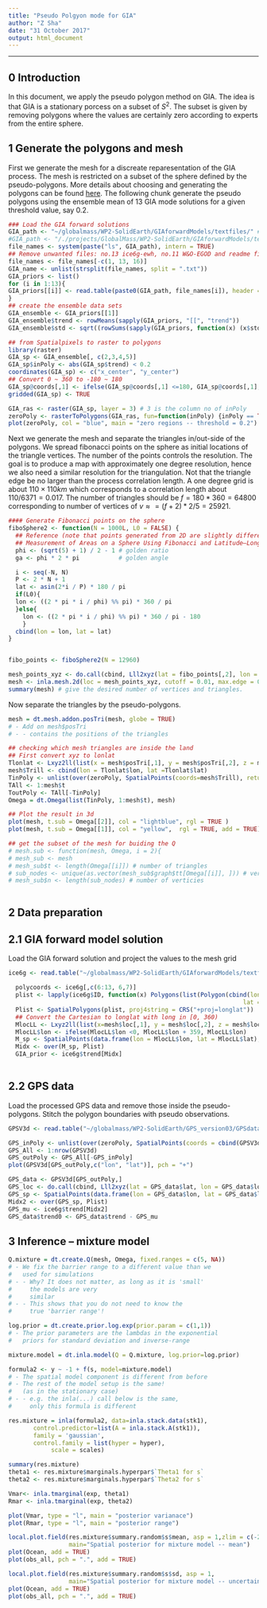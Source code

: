 ```yaml
---
title: "Pseudo Polgyon mode for GIA"
author: "Z Sha"
date: "31 October 2017"
output: html_document
---
```


***

## 0 Introduction

In this document, we apply the pseudo polygon method on GIA. The idea is that GIA is a stationary porcess on a subset of $S^2$. The subset is given by removing polygons where the values are certainly zero according to experts from the entire sphere.

## 1 Generate the polygons and mesh
First we generate the mesh for a discreate reparesentation of the GIA process. The mesh is restricted on a subset of the sphere defined by the pseudo-polygons. More details about choosing and generating the polygons can be found [here](http://rpubs.com/zs_sz/PseudoObs02). The following chunk generate the pseudo polygons using the ensemble mean of 13 GIA mode solutions for a given threshold value, say $0.2$.

```r
### Load the GIA forward solutions 
GIA_path <- "~/globalmass/WP2-SolidEarth/GIAforwardModels/textfiles/" #(on ubuntu desktop )
#GIA_path <- "/./projects/GlobalMass/WP2-SolidEarth/GIAforwardModels/textfiles/" #(on server)
file_names <- system(paste("ls", GIA_path), intern = TRUE)
## Remove unwanted files: no.13 ice6g-ewh, no.11 W&O-EGOD and readme files
file_names <- file_names[-c(1, 13, 16)]
GIA_name <- unlist(strsplit(file_names, split = ".txt"))
GIA_priors <- list()
for (i in 1:13){
GIA_priors[[i]] <- read.table(paste0(GIA_path, file_names[i]), header = T)
}
## create the ensemble data sets
GIA_ensemble <- GIA_priors[[1]]
GIA_ensemble$trend <- rowMeans(sapply(GIA_priors, "[[", "trend"))
GIA_ensemble$std <- sqrt((rowSums(sapply(GIA_priors, function(x) (x$std)^2)))/13)

## from Spatialpixels to raster to polygons
library(raster)
GIA_sp <- GIA_ensemble[, c(2,3,4,5)]
GIA_sp$inPoly <- abs(GIA_sp$trend) < 0.2
coordinates(GIA_sp) <- c("x_center", "y_center")
## Convert 0 ~ 360 to -180 ~ 180
GIA_sp@coords[,1] <- ifelse(GIA_sp@coords[,1] <=180, GIA_sp@coords[,1], GIA_sp@coords[,1]-360)
gridded(GIA_sp) <- TRUE

GIA_ras <- raster(GIA_sp, layer = 3) # 3 is the column no of inPoly
zeroPoly <- rasterToPolygons(GIA_ras, fun=function(inPoly) {inPoly == TRUE}, dissolve=TRUE )
plot(zeroPoly, col = "blue", main = "zero regions -- threshold = 0.2")
```

Next we generate the mesh and separate the triangles in/out-side of the polygons. We spread fibonacci points on the sphere as initial locations of the triangle vertices. The number of the points controls the resolution. The goal is to produce a map with approximately one degree resolution, hence we also need a similar resolution for the triangulation. Not that the triangle edge be no larger than the process correlation length. A one degree grid is about $110 \times 110 km$ which corresponds to a correlation length about $110/6371 = 0.017$. The number of triangles should be $f = 180 * 360 = 64800$ corresponding to number of vertices of $v \approx = (f+2)*2/5= 25921$.

```r
#### Generate Fibonacci points on the sphere
fiboSphere2 <- function(N = 1000L, L0 = FALSE) {
  ## Reference (note that points generated from 2D are slightly different from 3D)
  ## Measurement of Areas on a Sphere Using Fibonacci and Latitude–Longitude Lattices (2010)
  phi <- (sqrt(5) + 1) / 2 - 1 # golden ratio
  ga <- phi * 2 * pi           # golden angle

  i <- seq(-N, N)
  P <- 2 * N + 1
  lat <- asin(2*i / P) * 180 / pi
  if(L0){
  lon <- ((2 * pi * i / phi) %% pi) * 360 / pi
  }else{
    lon <- ((2 * pi * i / phi) %% pi) * 360 / pi - 180
    }
  cbind(lon = lon, lat = lat)
}


fibo_points <- fiboSphere2(N = 12960)

mesh_points_xyz <- do.call(cbind, Lll2xyz(lat = fibo_points[,2], lon = fibo_points[,1]))
mesh <- inla.mesh.2d(loc = mesh_points_xyz, cutoff = 0.01, max.edge = 0.5)
summary(mesh) # give the desired number of vertices and triangles.
```

Now separate the triangles by the pseudo-polygons.

```r
mesh = dt.mesh.addon.posTri(mesh, globe = TRUE)
# - Add on mesh$posTri
# - - contains the positions of the triangles

## checking which mesh triangles are inside the land
## First convert xyz to lonlat
Tlonlat <- Lxyz2ll(list(x = mesh$posTri[,1], y = mesh$posTri[,2], z = mesh$posTri[,3]))
mesh$Trill <- cbind(lon = Tlonlat$lon, lat =Tlonlat$lat)
TinPoly <- unlist(over(zeroPoly, SpatialPoints(coords=mesh$Trill), returnList=T))
TAll <- 1:mesh$t
ToutPoly <- TAll[-TinPoly]
Omega = dt.Omega(list(TinPoly, 1:mesh$t), mesh)

## Plot the result in 3d
plot(mesh, t.sub = Omega[[2]], col = "lightblue", rgl = TRUE )
plot(mesh, t.sub = Omega[[1]], col = "yellow",  rgl = TRUE, add = TRUE)

## get the subset of the mesh for buiding the Q
# mesh.sub <- function(mesh, Omega, i = 2){
# mesh_sub <- mesh
# mesh_sub$t <- length(Omega[[i]]) # number of triangles
# sub_nodes <- unique(as.vector(mesh_sub$graph$tt[Omega[[i]], ])) # vertices index of all triangles
# mesh_sub$n <- length(sub_nodes) # number of verticies



```

## 2 Data preparation

## 2.1 GIA forward model solution
Load the GIA forward solution and project the values to the mesh grid
```r
ice6g <- read.table("~/globalmass/WP2-SolidEarth/GIAforwardModels/textfiles/GIA_Pel-6-VM5.txt", header = T)

  polycoords <- ice6g[,c(6:13, 6,7)] 
  plist <- lapply(ice6g$ID, function(x) Polygons(list(Polygon(cbind(lon = as.numeric(polycoords[x, c(1,3,5,7,9)]), 
                                                                  lat = as.numeric(polycoords[x, c(2,4,6,8,10)])))), ID = x))
  Plist <- SpatialPolygons(plist, proj4string = CRS("+proj=longlat"))
  ## Convert the Cartesian to longlat with long in [0, 360)
  MlocLL <- Lxyz2ll(list(x=mesh$loc[,1], y = mesh$loc[,2], z = mesh$loc[,3]))
  MlocLL$lon <- ifelse(MlocLL$lon <0, MlocLL$lon + 359, MlocLL$lon)
  M_sp <- SpatialPoints(data.frame(lon = MlocLL$lon, lat = MlocLL$lat), proj4string = CRS("+proj=longlat")) 
  Midx <- over(M_sp, Plist)
  GIA_prior <- ice6g$trend[Midx]
  
```

## 2.2 GPS data

Load the processed GPS data and remove those inside the pseudo-polygons. Stitch the polygon boundaries with pseudo observations.

```r
GPSV3d <- read.table("~/globalmass/WP2-SolidEarth/GPS_version03/GPSdataset_v03c_QC_20170809_comb.txt", header = T)

GPS_inPoly <- unlist(over(zeroPoly, SpatialPoints(coords = cbind(GPSV3d$lon, GPSV3d$lat)), returnList=T))
GPS_All <- 1:nrow(GPSV3d)
GPS_outPoly <- GPS_All[-GPS_inPoly]
plot(GPSV3d[GPS_outPoly,c("lon", "lat")], pch = "+")

GPS_data <- GPSV3d[GPS_outPoly,]
GPS_loc <- do.call(cbind, Lll2xyz(lat = GPS_data$lat, lon = GPS_data$lon))
GPS_sp <- SpatialPoints(data.frame(lon = GPS_data$lon, lat = GPS_data$lat), proj4string = CRS("+proj=longlat"))
Midx2 <- over(GPS_sp, Plist)
GPS_mu <- ice6g$trend[Midx2]
GPS_data$trend0 <- GPS_data$trend - GPS_mu

```

## 3 Inference -- mixture model
```r
Q.mixture = dt.create.Q(mesh, Omega, fixed.ranges = c(5, NA))
# - We fix the barrier range to a different value than we 
#   used for simulations
# - - Why? It does not matter, as long as it is 'small' 
#     the models are very
#     similar
# - - This shows that you do not need to know the 
#     true 'barrier range'!

log.prior = dt.create.prior.log.exp(prior.param = c(1,1))
# - The prior parameters are the lambdas in the exponential 
#   priors for standard deviation and inverse-range

mixture.model = dt.inla.model(Q = Q.mixture, log.prior=log.prior)

formula2 <- y ~ -1 + f(s, model=mixture.model)
# - The spatial model component is different from before
# - The rest of the model setup is the same! 
#   (as in the stationary case)
# - - e.g. the inla(...) call below is the same, 
#     only this formula is different

res.mixture = inla(formula2, data=inla.stack.data(stk1),
       control.predictor=list(A = inla.stack.A(stk1)),
       family = 'gaussian',
       control.family = list(hyper = hyper),
            scale = scales)

summary(res.mixture)
theta1 <- res.mixture$marginals.hyperpar$`Theta1 for s`
theta2 <- res.mixture$marginals.hyperpar$`Theta2 for s`

Vmar<- inla.tmarginal(exp, theta1)
Rmar <- inla.tmarginal(exp, theta2)

plot(Vmar, type = "l", main = "posterior varianace")
plot(Rmar, type = "l", main = "posterior range")

local.plot.field(res.mixture$summary.random$s$mean, asp = 1,zlim = c(-25, 20),
                 main="Spatial posterior for mixture model -- mean")
plot(Ocean, add = TRUE)
plot(obs_all, pch = ".", add = TRUE)

local.plot.field(res.mixture$summary.random$s$sd, asp = 1, 
                 main="Spatial posterior for mixture model -- uncertainty")
plot(Ocean, add = TRUE)
plot(obs_all, pch = ".", add = TRUE)

```